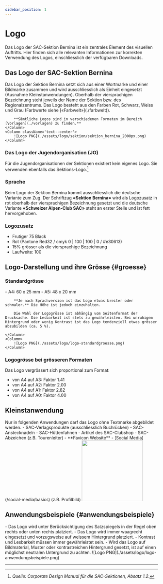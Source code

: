 ```yaml
---
sidebar_position: 1
---
```


# Logo
Das Logo der SAC-Sektion Bernina ist ein zentrales Element des visuellen Auftritts. Hier finden sich alle relevanten Informationen zur korrekten Verwendung des Logos, einschliesslich der verfügbaren Downloads.


## Das Logo der SAC-Sektion Bernina

<Columns> 
    <Column className='text--left'>
        Das Logo der Sektion Bernina setzt sich aus einer Wortmarke und einer Bildmarke zusammen und wird ausschliesslich als Einheit eingesetzt (Ausnahme Kleinstanwendungen). Oberhalb der viersprachigen Bezeichnung steht jeweils der Name der Sektion bzw. des Regionalzentrums. Das Logo besteht aus den Farben Rot, Schwarz, Weiss und Grau (Farbwerte siehe [«Farbwelt»](./farbwelt)).

        **Sämtliche Logos sind in verschiedenen Formaten im Bereich [Vorlagen](./vorlagen) zu finden.**
    </Column>
    <Column className='text--center'>
        ![Logo PNG](./assets/logo/sektion/sektion_bernina_2000px.png)
    </Column>
</Columns>


### Das Logo der Jugendorganisation (JO)
Für die Jugendorganisationen der Sektionen existiert kein eigenes Logo. Sie verwenden ebenfalls das Sektions-Logo.[^1]


### Sprache
Beim Logo der Sektion Bernina kommt ausschliesslich die deutsche Variante zum Zug. Der Schriftzug **«Sektion Bernina»** wird als Logozusatz in rot oberhalb der viersprachigen Bezeichnung gesetzt und die deutsche Variante **«Schweizer Alpen-Club SAC»** steht an erster Stelle und ist fett hervorgehoben.

### Logozusatz
- Frutiger 75 Black
- Rot (Pantone Red32 / cmyk 0 | 100 | 100 | 0 / #e30613)
- 15% grösser als die viersprachige Bezeichnung
- Laufweite: 100


## Logo-Darstellung und ihre Grösse {#groesse}

### Standardgrösse
<Columns> 
    <Column className='text--left'>
        - A4: 60 x 25 mm
        - A5: 48 x 20 mm

        **Je nach Sprachversion ist das Logo etwas breiter oder schmaler.** Die Höhe ist jedoch einzuhalten.

        Die Wahl der Logogrösse ist abhängig vom Seitenformat der Drucksache. Die Lesbarkeit ist stets zu gewährleisten. Bei unruhigem Hintergrund oder wenig Kontrast ist das Logo tendenziell etwas grösser abzubilden (ca. 5 %).

    </Column>
    <Column>
        ![Logo PNG](./assets/logo/logo-standardgroesse.png)
    </Column>
</Columns>



### Logogrösse bei grösseren Formaten
Das Logo vergrössert sich proportional zum Format:
- von A4 auf A3: Faktor 1.41
- von A4 auf A2: Faktor 2.00
- von A4 auf A1: Faktor 2.82
- von A4 auf A0: Faktor 4.00


## Kleinstanwendung
<Columns> 
    <Column className='text--left'>
        Nur in folgenden Anwendungen darf das Logo ohne Textmarke abgebildet werden.
        - SAC-Verlagsprodukte (ausschliesslich Buchrücken)
        - SAC-Anstecknadeln
        - SAC-Hüttenfahnen
        - Artikel des SAC-Clubshop
        - SAC-Abzeichen (z.B. Tourenleiter)
        - **Favicon Website**
        - [Social Media](/social-media/basics) (z.B. Profilbild)
    </Column>
    <Column className="text--right">
    <img
        src={require('./assets/logo/kleinstanwendung/logo_1000px.png').default}
        width="200"
        />
    </Column>
</Columns> 


## Anwendungsbeispiele {#anwendungsbeispiele}
<Columns> 
    <Column className='text--left'>
        - Das Logo wird unter Berücksichtigung des Satzspiegels in der Regel oben rechts oder unten rechts platziert.
        - Das Logo wird immer waagrecht eingesetzt und vorzugsweise auf weissem Hintergrund platziert.
        - Kontrast und Lesbarkeit müssen immer gewährleistet sein. 
        - Wird das Logo auf Bildmaterial, Muster oder kontrastreichen Hintergrund gesetzt, ist auf einen möglichst neutralen Untergrund zu achten.
    </Column>
    <Column>
        ![Logo PNG](./assets/logo/logo-anwendungsbeispiele.png)
    </Column>
</Columns> 


---
[^1]: *Quelle: Corporate Design Manual für die SAC-Sektionen, Absatz 1.2*.
